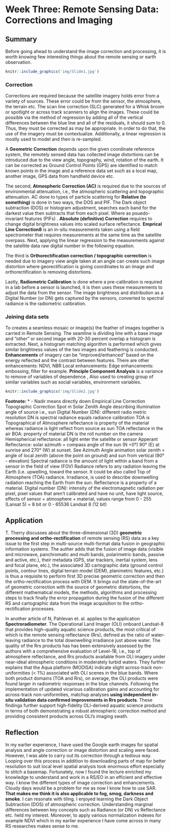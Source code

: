 # Week Three: Remote Sensing Data: Corrections and Imaging

## Summary

Before going ahead to understand the image correction and processing, it is worth knowing few interesting things about the remote sensing or earth observation.

```r

knitr::include_graphics('img/Slide1.jpg')

```

### Correction

Corrections are required because the satellite imagery holds error from a variety of sources. These error could be from the sensor, the atmosphere, the terrain etc. The scan line correction (SLC) generated for a Whisk broom or spotlight or across track scanners to align the images. These could be possible via the method of regression by adding all of the vertical differences between the blue line and all of the residuals, it should sum to 0. Thus, they must be corrected as may be appropriate. In order to do that, the use of the imagery must be contextualize. Additionally, a linear regression is mostly used to model and then is re-sampled.

A **Geometric Correction** depends upon the given coordinate reference system, the remotely sensed data has collected image distortions can be introduced due to the view angle, topography, wind, rotation of the earth. It can be corrected as Ground Control Points (GPS) are identified to match known points in the image and a reference data set such as a local map, another image, GPS data from handheld device etc.

The second, **Atmospheric Correction (AC)** is required due to the sources of environmental attenuation, i.e., the atmospheric scattering and topographic attenuation. AC done to types of particle scattering for **Relative (to something)** is done in two ways, the DOS and PIF. The Dark object subtraction (DOS) or histogram adjustment, searches each band for the darkest value then subtracts that from each pixel. Where as psuedo-invariant features (PIFs) . **Absolute (definitive) Correction** requires to change digital brightness values into scaled surface reflectance. **Emprical Line Correction8** is an in-situ measurements taken using a field spectrometer that requires measurements at the same time as the satellite overpass. Next, applying the linear regression to the measurements against the satellite data raw digital number in the following equation.

The third is **Orthorectification correction / topographic correction** is needed due to imagery view angle taken at an angle can create such image distortion where georectification is giving coordinates to an image and orthorectification is removing distortions.

Lastly, **Radiometric Calibration** is done where a pre-calibration is required in a lab before a sensor is launched, it is then uses these measurements to adjust the data from the sensor. The image brightness and distribution as a Digital Number (or DN) gets captured by the sensors, converted to spectral radiance is the radiometric calibration.

### Joining data sets

To creates a seamless mosaic or image(s) the feather of images together is carried in Remote Sensing. The seamline is dividing line with a base image and "other" or second image with 20-30 percent overlap a histogram is extracted. Next, a histogram matching algorithm is performed which gives similar brightness values of the two images and feathering is conducted. **Enhancements** of imagery can be "improved/enhanced" based on the energy reflected and the contrast between features. There are other enhancements: NDVI, NBR Local enhancements: Edge enhancements: embossing, filter for example. **Principle Component Analysis** is a variance to remove of variables of dependence , Also used to creating group of similar variables such as social variables, environment variables.

```r

knitr::include_graphics('img/Slide2.jpg')

```

**Footnote:** \* - Nadir means directly down Empirical Line Correction Topographic Correction Spot m Solar Zenith Angle describing illumination angle of source i.e., sun Digital Number (DN): different radio metric resolution DN is spectral radiance equals radiance calibration TOA is Topographical of Atmosphere reflectance is property of the material whereas radiance is light reflect from source as sun TOA reflectance in the air BOA: property of material DN is the roll number on the camera Hemispherical reflectance: all light enter the satellite or sensor Apperant Reflectance: solar azimuth = compass angle of the sun (N =0°) 90° (E) at sunrise and 270° (W) at sunset. See Azimuth Angle animation solar zenith = angle of local zenith (above the point on ground) and sun from vertical (90° - elevation) Spectral radiance is the amount of light within a band from a sensor in the field of view (FOV) Radiance refers to any radiation leaving the Earth (i.e. upwelling, toward the sensor. It could be also called Top of Atmosphere (TOA) radiance. Irradiance, is used to describe downwelling radiation reaching the Earth from the sun. Reflectance is a property of a material. Digital number (DN): intensity of the electromagnetic radiation per pixel, pixel values that aren't calibrated and have no unit, have light source, effects of sensor + atmosphere + material, values range from 0 - 255 (Lansat 5) = 8 bit or 0 - 65536 Landsat 8 (12 bit)

## Application

T. Therry discusses about the three-dimensional (3D) **geometric processing and ortho-rectification** of remote sensing (RS) data as a key issue to the first step in multi-source multi-format data fusion in geographic information systems. The auther adds that the fusion of image data (visible and microwave, panchromatic and multi bands, polarimetric bands, passive and active, etc.), their metadata (GPS, star trackers, inertial system, lens and focal plane, etc.), the associated 3D cartographic data (ground control points, contour lines, digital terrain model (DEM), planimetric features, etc.) is thus a requisite to perform first 3D precise geometric correction and then the ortho-rectification process with DEM. It brings out the state-of-the-art of geometric correction with the source of geometric distortions, the different mathematical models, the methods, algorithms and processing steps to track finally the error propagation during the fusion of the different RS and cartographic data from the image acquisition to the ortho-rectification processes.

In another article of N, Pahlevan et. al. applies to the application **Spectroradiometer**. The Operational Land Imager (OLI) onboard Landsat-8 that provides high-quality aquatic science products, the most critical of which is the remote sensing reflectance (Rrs), defined as the ratio of water-leaving radiance to the total downwelling irradiance just above water. The quality of the Rrs products has has been extensively assessed by the authors with a comprehensive evaluation of Level-1B, i.e., top of atmosphere reflectance, and Rrs products available from OLI imagery under near-ideal atmospheric conditions in moderately turbid waters. They further explains that the Aqua platform (MODISA) indicate slight across-track non-uniformities (\< 1%) associated with OLI scenes in the blue bands. Where both product domains (TOA and Rrs), on average, the OLI products were found larger in radiometric responses in the blue channels. Following the implementation of updated vicarious calibration gains and accounting for across-track non-uniformities, matchup analyses **using independent in-situ validation data confirmed improvements in Rrs products**. These findings further support high-fidelity OLI-derived aquatic science products in terms of both demonstrating a robust atmospheric correction method and providing consistent products across OLI's imaging swath.

## Reflection

In my earlier experience, I have used the Google earth images for spatial analysis and angle correction or image distortion and scaling were faced. However, I was able to carry out its correction through a tedious way. Looping over this process in addition to downloading parts of map for better resolution to suit local level spatial analysis took enormous effort especially to stitch a basemap. Fortunately, now I found the lecture enriched my knowledge to understand and work in a RS/EO in an efficient and effective way. I know the different types of image correction and enhancements. Cloudy days would be a problem for me as now I know how to use SAR. **That makes me think it is also applicable to fog, smog, darkness and smoke**. I can resonate with tiling. I enjoyed learning the Dark Object Subtraction (DOS) of atmospheric correction. Understanding marginal differences between key concepts such as Radiance (or DN) vs Reflectance etc. held my interest. Moreover, to apply various normalization indexes for example NDVI which in my earlier experience I have come across in many RS researches makes sense to me.
